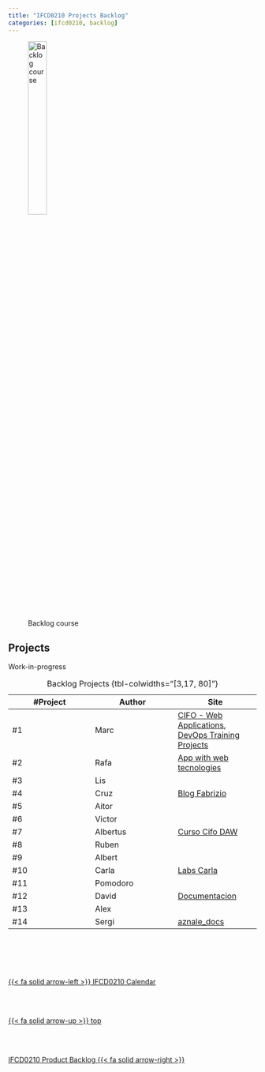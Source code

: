 ```yaml
---
title: "IFCD0210 Projects Backlog"
categories: [ifcd0210, backlog]
---
```


![Backlog course](/images/home/backlog.jpg){width="30%"}

## Projects 

Work-in-progress

| #Project | Author | Site |
| -- | -- | -- |
| #1 | Marc | [CIFO - Web Applications](https://protossgp32.github.io/CIFO-Web-Applications/){.external}, [DevOps Training Projects](https://protossgp32.github.io/DevOps-training-projects/){.external} |
| #2 | Rafa | [App with web tecnologies](https://rarmero.github.io/appwebcifolavioleta/){.external} |
| #3 | Lis | [](){.external} |
| #4 | Cruz | [Blog Fabrizio](https://leonpurple.github.io/blog/){.external} |
| #5 | Aitor | [](){.external} |
| #6 | Victor | [](){.external} |
| #7 | Albertus | [Curso Cifo DAW](https://vallvicity.github.io/CursoDAW/){.external} |
| #8 | Ruben | [](){.external} |
| #9 | Albert | [](){.external} |
| #10 | Carla | [Labs Carla](https://carla-velasco7e4.github.io/){.external} |
| #11 | Pomodoro | [](){.external} |
| #12 | David | [Documentacion](https://daviddevops96.github.io/Documentation/){.external} |
| #13 | Alex | [](){.external} |
| #14 | Sergi | [aznale_docs](https://aznale.github.io/){.external} |
: Backlog Projects {tbl-colwidths="[3,17, 80]"}





<!--- navLinks -->
<br><br>
<div class=row>
<br>
<div class='column left previous'>
<br>
[{{< fa solid arrow-left >}} IFCD0210 Calendar](/ifcd0210/ifcd0210calendar.qmd)
<br>
</div>
<br>
<div class='column center'>
<br>
[{{< fa solid arrow-up >}} top](#top)
<br>
</div>
<br>
<div class='column right next'>
<br>
[IFCD0210 Product Backlog  {{< fa solid arrow-right >}}](/ifcd0210/ifcd0210backlog-product.qmd)
<br>
</div>
<br>
</div>
